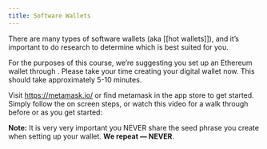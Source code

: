 ```yaml
---
title: Software Wallets
---
```


There are many types of software wallets (aka \[\[hot wallets]]), and it’s important to do research to determine which is best suited for you.

For the purposes of this course, we’re suggesting you set up an Ethereum wallet through <Nutshell glossaryEntry="content/glossary/metamask.mdx" children="MetaMask" />. Please take your time creating your digital wallet now. This should take approximately 5-10 minutes.

Visit https://metamask.io/ or find metamask in the app store to get started. Simply follow the on screen steps, or watch this video for a walk through before or as you get started:

<YouTube youTubeId="Af_lQ1zUnoM" />

**Note:** It is very very important you NEVER share the seed phrase you create when setting up your wallet. **We repeat — NEVER**.
